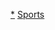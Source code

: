 {{portal box|歐洲|體育運動}}
{{Year by category
| m = 1
| c = 9
| d = 6
| y = 8
| cat = 歐洲體育
| sortkey = 歐洲體育
| in = 
| parent = 各年份歐洲體育
| subcat = 1968年歐洲
}}
[[Category:1968年體育|*]]
[[Category:1968年歐洲|Sports]]
